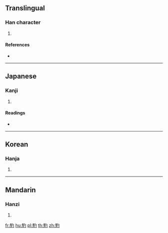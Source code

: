 {{character info/new}}
==Translingual==

===Han character===
{{Han char|rn=187|rad=馬|as=03|sn=13|four=77320|canj=SFPI}}

# {{defn|Han|sort=馬03}}

====References====
* {{Han ref|kx=1434.060|dkj=44587|dj=1958.100|hdz=74542.020|uh=99B0|ud=39344|bh=E0E6|bd=57574}}

----

==Japanese==

===Kanji===
{{ja-kanji|grade=|rs=馬03}}

# {{defn|lang=ja|sort=馬03}}

====Readings====
* {{ja-readings|on=[[てき]] (teki), [[ちゃく]] (chaku)|kun=}}

----

==Korean==

===Hanja===
{{ko-hanja|hangeul=적|eumhun=|rv=jeok|mr=chŏk|y=cek}}

# {{defn|lang=ko|sort=馬03}}

----

==Mandarin==

===Hanzi===
{{cmn-hanzi|pin=[[dài]] ([[dai4]]), [[dì]] ([[di4]]), [[duò]] ([[duo4]])|wg=tai<sup>4</sup>, ti<sup>4</sup>, to<sup>4</sup>}}

# {{defn|lang=cmn|sort=馬03}}

[[fr:馰]]
[[hu:馰]]
[[pl:馰]]
[[th:馰]]
[[zh:馰]]